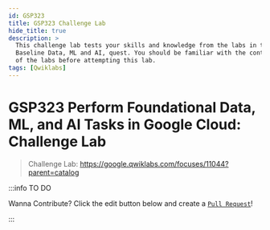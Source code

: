 ```yaml
---
id: GSP323
title: GSP323 Challenge Lab
hide_title: true
description: >
  This challenge lab tests your skills and knowledge from the labs in the
  Baseline Data, ML and AI, quest. You should be familiar with the content
  of the labs before attempting this lab.
tags: [Qwiklabs]
---
```


<head>
  <meta name="keywords" content={require("../seo/keywords").add(`GSP323`)} />
</head>

<!-- Do Not Update Above -->

# GSP323 Perform Foundational Data, ML, and AI Tasks in Google Cloud: Challenge Lab

> Challenge Lab: https://google.qwiklabs.com/focuses/11044?parent=catalog


:::info TO DO

Wanna Contribute? Click the edit button below and create a [`Pull Request`](https://github.com/jhasuraj01/qwiklabs/tree/main/docs/GSP323.mdx)!

:::